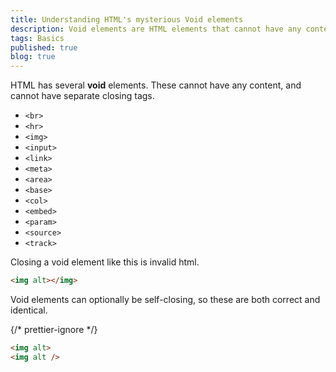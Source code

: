 ```yaml
---
title: Understanding HTML's mysterious Void elements
description: Void elements are HTML elements that cannot have any content, and cannot have separate closing tags. br, hr, img, and input are some of the most common void elements, but there are many more.
tags: Basics
published: true
blog: true
---
```


HTML has several **void** elements. These cannot have any content, and cannot have separate closing tags.

- `<br>`
- `<hr>`
- `<img>`
- `<input>`
- `<link>`
- `<meta>`
- `<area>`
- `<base>`
- `<col>`
- `<embed>`
- `<param>`
- `<source>`
- `<track>`

Closing a void element like this is invalid html.

```html
<img alt></img>
```

Void elements can optionally be self-closing, so these are both correct and identical.

{/* prettier-ignore */}
```html
<img alt>
<img alt />
```

